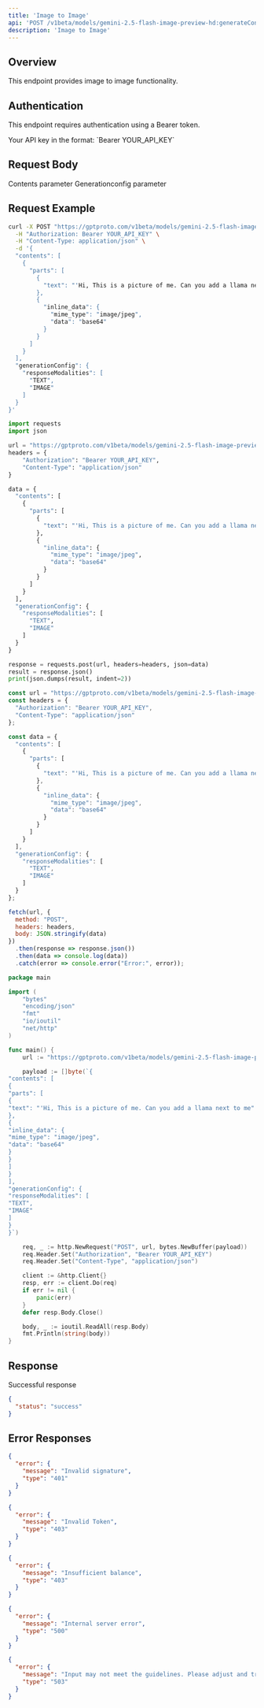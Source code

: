 ```yaml
---
title: 'Image to Image'
api: 'POST /v1beta/models/gemini-2.5-flash-image-preview-hd:generateContent'
description: 'Image to Image'
---
```


## Overview

This endpoint provides image to image functionality.

## Authentication

This endpoint requires authentication using a Bearer token.

<ParamField header="Authorization" type="string" required default="sk-***********">
  Your API key in the format: `Bearer YOUR_API_KEY`
</ParamField>

## Request Body

<ParamField body="contents" type="array"  default="[{&quot;parts&quot;: [{&quot;text&quot;: &quot;&apos;Hi, This is a picture of me. Can you add a llama next to me&quot;}, {&quot;inline_data&quot;: {&quot;mime_type&quot;: &quot;image/jpeg&quot;, &quot;data&quot;: &quot;base64&quot;}}]}]">
  Contents parameter
</ParamField>

<ParamField body="generationConfig" type="object"  default="{&quot;responseModalities&quot;: [&quot;TEXT&quot;, &quot;IMAGE&quot;]}">
  Generationconfig parameter
</ParamField>

## Request Example

<CodeGroup>

```bash cURL
curl -X POST "https://gptproto.com/v1beta/models/gemini-2.5-flash-image-preview-hd:generateContent" \
  -H "Authorization: Bearer YOUR_API_KEY" \
  -H "Content-Type: application/json" \
  -d '{
  "contents": [
    {
      "parts": [
        {
          "text": "'Hi, This is a picture of me. Can you add a llama next to me"
        },
        {
          "inline_data": {
            "mime_type": "image/jpeg",
            "data": "base64"
          }
        }
      ]
    }
  ],
  "generationConfig": {
    "responseModalities": [
      "TEXT",
      "IMAGE"
    ]
  }
}'
```

```python Python
import requests
import json

url = "https://gptproto.com/v1beta/models/gemini-2.5-flash-image-preview-hd:generateContent"
headers = {
    "Authorization": "Bearer YOUR_API_KEY",
    "Content-Type": "application/json"
}

data = {
  "contents": [
    {
      "parts": [
        {
          "text": "'Hi, This is a picture of me. Can you add a llama next to me"
        },
        {
          "inline_data": {
            "mime_type": "image/jpeg",
            "data": "base64"
          }
        }
      ]
    }
  ],
  "generationConfig": {
    "responseModalities": [
      "TEXT",
      "IMAGE"
    ]
  }
}

response = requests.post(url, headers=headers, json=data)
result = response.json()
print(json.dumps(result, indent=2))
```

```javascript JavaScript
const url = "https://gptproto.com/v1beta/models/gemini-2.5-flash-image-preview-hd:generateContent";
const headers = {
  "Authorization": "Bearer YOUR_API_KEY",
  "Content-Type": "application/json"
};

const data = {
  "contents": [
    {
      "parts": [
        {
          "text": "'Hi, This is a picture of me. Can you add a llama next to me"
        },
        {
          "inline_data": {
            "mime_type": "image/jpeg",
            "data": "base64"
          }
        }
      ]
    }
  ],
  "generationConfig": {
    "responseModalities": [
      "TEXT",
      "IMAGE"
    ]
  }
};

fetch(url, {
  method: "POST",
  headers: headers,
  body: JSON.stringify(data)
})
  .then(response => response.json())
  .then(data => console.log(data))
  .catch(error => console.error("Error:", error));
```

```go Go
package main

import (
    "bytes"
    "encoding/json"
    "fmt"
    "io/ioutil"
    "net/http"
)

func main() {
    url := "https://gptproto.com/v1beta/models/gemini-2.5-flash-image-preview-hd:generateContent"

    payload := []byte(`{
"contents": [
{
"parts": [
{
"text": "'Hi, This is a picture of me. Can you add a llama next to me"
},
{
"inline_data": {
"mime_type": "image/jpeg",
"data": "base64"
}
}
]
}
],
"generationConfig": {
"responseModalities": [
"TEXT",
"IMAGE"
]
}
}`)

    req, _ := http.NewRequest("POST", url, bytes.NewBuffer(payload))
    req.Header.Set("Authorization", "Bearer YOUR_API_KEY")
    req.Header.Set("Content-Type", "application/json")

    client := &http.Client{}
    resp, err := client.Do(req)
    if err != nil {
        panic(err)
    }
    defer resp.Body.Close()

    body, _ := ioutil.ReadAll(resp.Body)
    fmt.Println(string(body))
}
```

</CodeGroup>

## Response

<ResponseField name="Success" type="200">
  Successful response

```json
{
  "status": "success"
}
```
</ResponseField>

## Error Responses

<ResponseExample>

```json 401 - Invalid signature
{
  "error": {
    "message": "Invalid signature",
    "type": "401"
  }
}
```

```json 403 - Invalid Token
{
  "error": {
    "message": "Invalid Token",
    "type": "403"
  }
}
```

```json 403 - Insufficient balance
{
  "error": {
    "message": "Insufficient balance",
    "type": "403"
  }
}
```

```json 500 - Internal server error
{
  "error": {
    "message": "Internal server error",
    "type": "500"
  }
}
```

```json 503 - Content policy violation
{
  "error": {
    "message": "Input may not meet the guidelines. Please adjust and try again.",
    "type": "503"
  }
}
```

</ResponseExample>

